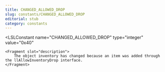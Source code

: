 ```yaml
---
title: CHANGED_ALLOWED_DROP
slug: constants/CHANGED_ALLOWED_DROP
editorial: stub
category: constants
---
```


<LSLConstant
	name="CHANGED_ALLOWED_DROP"
	type="integer"
	value="0x40"
>
	<Fragment slot="description">
		The object inventory has changed because an item was added through the llAllowInventoryDrop interface.
	</Fragment>
</LSLConstant>
